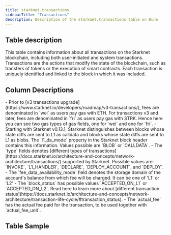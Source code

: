 ```yaml
---
title: starknet.transactions
sidebarTitle: "Transactions"
description: Description of the starknet.transactions table on Dune
---
```


## Table description

This table contains information about all transactions on the Starknet blockchain, including both user-initiated and system transactions. Transactions are the actions that modify the state of the blockchain, such as transfers of tokens or the execution of smart contracts. Each transaction is uniquely identified and linked to the block in which it was included.

## Column Descriptions


<ColumnDescriptions tableSchema="starknet" tableName="transactions" />

<Note>
- Prior to [v3 transactions upgrade](https://www.starknet.io/developers/roadmap/v3-transactions/), fees are denominated in `wei` as users pay gas with ETH. For transactions v3 and later, fees are denominated in `fri` as users pay gas with STRK. Hence here you can see two gas types of gas fields, one for `wei` and one for `fri`.     
- Starting with Starknet v0.13.1, Starknet distinguishes between blocks whose state diffs are sent to L1 as calldata and blocks whose state diffs are sent to L1 as blobs. The `l1_da_mode` property in the Starknet block header contains this information. Values possible are `BLOB` or `CALLDATA`.
- The `type` fields denotes [different types of transactions](https://docs.starknet.io/architecture-and-concepts/network-architecture/transactions/) supported by Starknet. Possible values are: `INVOKE`, `L1_HANDLER`, `DECLARE`, `DEPLOY_ACCOUNT`, and `DEPLOY`.
- The `fee_data_availability_mode` field denotes the storage domain of the account's balance from which fee will be charged. It can be one of 'L1' or 'L2'
- The `block_status` has possible values `ACCEPTED_ON_L1` or `ACCEPTED_ON_L2`. Read here to learn more about [different transaction status](https://docs.starknet.io/architecture-and-concepts/network-architecture/transaction-life-cycle/#transaction_status).
- The `actual_fee` has the actual fee paid for the transaction, to be used together with `actual_fee_unit`.
</Note>

## Table Sample


<TableSample tableSchema="starknet" tableName="transactions" />

